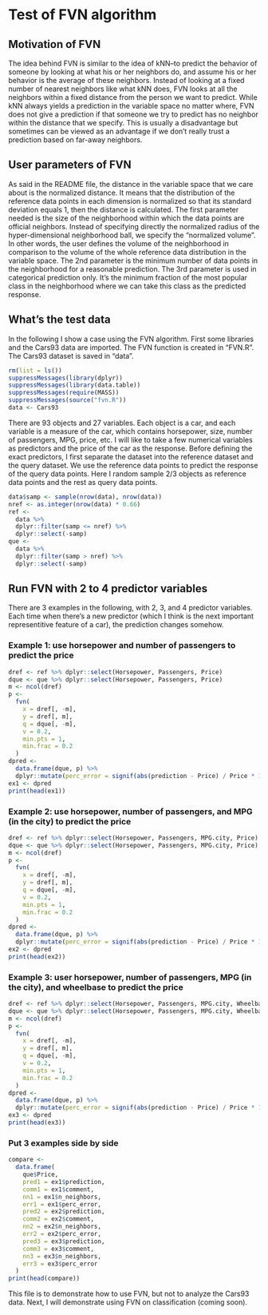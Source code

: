 # Test of FVN algorithm

## Motivation of FVN
The idea behind FVN is similar to the idea of kNN--to predict the behavior of someone by looking at what his or her neighbors do, and assume his or her behavior is the average of these neighbors. Instead of looking at a fixed number of nearest neighbors like what kNN does, FVN looks at all the neighbors within a fixed distance from the person we want to predict. While kNN always yields a prediction in the variable space no matter where, FVN does not give a prediction if that someone we try to predict has no neighbor within the distance that we specify. This is usually a disadvantage but sometimes can be viewed as an advantage if we don't really trust a prediction based on far-away neighbors.

## User parameters of FVN
As said in the README file, the distance in the variable space that we care about is the normalized distance. It means that the distribution of the reference data points in each dimension is normalized so that its standard deviation equals 1, then the distance is calculated.
The first parameter needed is the size of the neighborhood within which the data points are official neighbors. Instead of specifying directly the normalized radius of the hyper-dimensional neighborhood ball, we specify the "normalized volume". In other words, the user defines the volume of the neighborhood in comparison to the volume of the whole reference data distribution in the variable space.
The 2nd parameter is the minimum number of data points in the neighborhood for a reasonable prediction.
The 3rd parameter is used in categorical prediction only. It's the minimum fraction of the most popular class in the neighborhood where we can take this class as the predicted response.

## What's the test data
In the following I show a case using the FVN algorithm. First some libraries and the Cars93 data are imported. The FVN function is created in "FVN.R". The Cars93 dataset is saved in "data".
```r
rm(list = ls())
suppressMessages(library(dplyr))
suppressMessages(library(data.table))
suppressMessages(require(MASS))
suppressMessages(source("fvn.R"))
data <- Cars93
```
There are 93 objects and 27 variables. Each object is a car, and each variable is a measure of the car, which contains horsepower, size, number of passengers, MPG, price, etc. I will like to take a few numerical variables as predictors and the price of the car as the response. Before defining the exact predictors, I first separate the dataset into the reference dataset and the query dataset. We use the reference data points to predict the response of the query data points. Here I random sample 2/3 objects as reference data points and the rest as query data points.
```r
data$samp <- sample(nrow(data), nrow(data))
nref <- as.integer(nrow(data) * 0.66)
ref <-
  data %>%
  dplyr::filter(samp <= nref) %>%
  dplyr::select(-samp)
que <-
  data %>%
  dplyr::filter(samp > nref) %>%
  dplyr::select(-samp)
```

## Run FVN with 2 to 4 predictor variables
There are 3 examples in the following, with 2, 3, and 4 predictor variables. Each time when there's a new predictor (which I think is the next important representitive feature of a car), the prediction changes somehow.

### Example 1: use horsepower and number of passengers to predict the price
```r
dref <- ref %>% dplyr::select(Horsepower, Passengers, Price)
dque <- que %>% dplyr::select(Horsepower, Passengers, Price)
m <- ncol(dref)
p <-
  fvn(
    x = dref[, -m],
    y = dref[, m],
    q = dque[, -m],
    v = 0.2,
    min.pts = 1,
    min.frac = 0.2
  )
dpred <-
  data.frame(dque, p) %>%
  dplyr::mutate(perc_error = signif(abs(prediction - Price) / Price * 100, 3))
ex1 <- dpred
print(head(ex1))
```

### Example 2: use horsepower, number of passengers, and MPG (in the city) to predict the price
```r
dref <- ref %>% dplyr::select(Horsepower, Passengers, MPG.city, Price)
dque <- que %>% dplyr::select(Horsepower, Passengers, MPG.city, Price)
m <- ncol(dref)
p <-
  fvn(
    x = dref[, -m],
    y = dref[, m],
    q = dque[, -m],
    v = 0.2,
    min.pts = 1,
    min.frac = 0.2
  )
dpred <-
  data.frame(dque, p) %>%
  dplyr::mutate(perc_error = signif(abs(prediction - Price) / Price * 100, 3))
ex2 <- dpred
print(head(ex2))
```

### Example 3: user horsepower, number of passengers, MPG (in the city), and wheelbase to predict the price
```r
dref <- ref %>% dplyr::select(Horsepower, Passengers, MPG.city, Wheelbase, Price)
dque <- que %>% dplyr::select(Horsepower, Passengers, MPG.city, Wheelbase, Price)
m <- ncol(dref)
p <-
  fvn(
    x = dref[, -m],
    y = dref[, m],
    q = dque[, -m],
    v = 0.2,
    min.pts = 1,
    min.frac = 0.2
  )
dpred <-
  data.frame(dque, p) %>%
  dplyr::mutate(perc_error = signif(abs(prediction - Price) / Price * 100, 3))
ex3 <- dpred
print(head(ex3))
```

### Put 3 examples side by side
```r
compare <-
  data.frame(
    que$Price,
    pred1 = ex1$prediction,
    comm1 = ex1$comment,
    nn1 = ex1$n_neighbors,
    err1 = ex1$perc_error,
    pred2 = ex2$prediction,
    comm2 = ex2$comment,
    nn2 = ex2$n_neighbors,
    err2 = ex2$perc_error,
    pred3 = ex3$prediction,
    comm3 = ex3$comment,
    nn3 = ex3$n_neighbors,
    err3 = ex3$perc_error
  )
print(head(compare))
```

This file is to demonstrate how to use FVN, but not to analyze the Cars93 data. Next, I will demonstrate using FVN on classification (coming soon).
